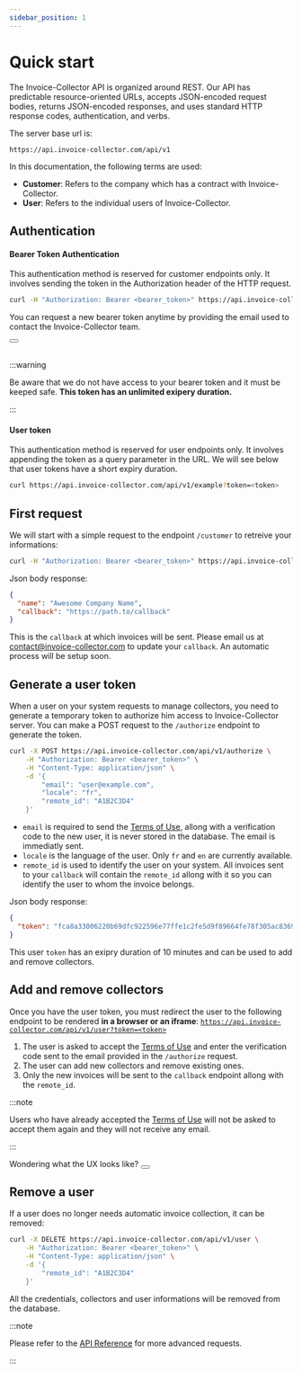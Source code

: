 ```yaml
---
sidebar_position: 1
---
```



# Quick start

The Invoice-Collector API is organized around REST. Our API has predictable resource-oriented URLs, accepts JSON-encoded request bodies, returns JSON-encoded responses, and uses standard HTTP response codes, authentication, and verbs.

The server base url is:

```
https://api.invoice-collector.com/api/v1
```

In this documentation, the following terms are used:

- **Customer**: Refers to the company which has a contract with Invoice-Collector.
- **User**: Refers to the individual users of Invoice-Collector.

## Authentication

#### Bearer Token Authentication

This authentication method is reserved for customer endpoints only. It involves sending the token in the Authorization header of the HTTP request.

```bash
curl -H "Authorization: Bearer <bearer_token>" https://api.invoice-collector.com/api/v1/example
```

You can request a new bearer token anytime by providing the email used to contact the Invoice-Collector team.

<div style={{ textAlign: 'center' }}>
  <Button label="Request a new bearer token" link="https://registry.invoice-collector.com/bearer" />
</div>
<br/>

:::warning

Be aware that we do not have access to your bearer token and it must be keeped safe. **This token has an unlimited exipery duration.**

:::

#### User token

This authentication method is reserved for user endpoints only. It involves appending the token as a query parameter in the URL.
We will see below that user tokens have a short expiry duration.

```bash
curl https://api.invoice-collector.com/api/v1/example?token=<token>
```

## First request

We will start with a simple request to the endpoint `/customer` to retreive your informations:

```bash
curl -H "Authorization: Bearer <bearer_token>" https://api.invoice-collector.com/api/v1/customer
```

Json body response:

```json
{
  "name": "Awesome Company Name",
  "callback": "https://path.to/callback"
}
```

This is the `callback` at which invoices will be sent. Please email us at contact@invoice-collector.com to update your `callback`. An automatic process will be setup soon.

## Generate a user token

When a user on your system requests to manage collectors, you need to generate a temporary token to authorize him access to Invoice-Collector server. You can make a POST request to the `/authorize` endpoint to generate the token.

```bash
curl -X POST https://api.invoice-collector.com/api/v1/authorize \
    -H "Authorization: Bearer <bearer_token>" \
    -H "Content-Type: application/json" \
    -d '{
        "email": "user@example.com",
        "locale": "fr",
        "remote_id": "A1B2C3D4"
    }'
```

- `email` is required to send the [Terms of Use](https://invoice-collector.com/terms-of-use), allong with a verification code to the new user, it is never stored in the database. The email is immediatly sent.
- `locale` is the language of the user. Only `fr` and `en` are currently available.
- `remote_id` is used to identify the user on your system. All invoices sent to your `callback` will contain the `remote_id` allong with it so you can identify the user to whom the invoice belongs.

Json body response:

```json
{
  "token": "fca8a33006220b69dfc922596e77ffe1c2fe5d9f89664fe78f305ac836927fe52a788208d2f881fb829141eac12d2c384468d5e6a89c92dbe40f64a1366d2f22"
}
```

This user `token` has an exipry duration of 10 minutes and can be used to add and remove collectors.

## Add and remove collectors

Once you have the user token, you must redirect the user to the following endpoint to be rendered **in a browser or an iframe**: [`https://api.invoice-collector.com/api/v1/user?token=<token>`](https://api.invoice-collector.com/api/v1/user?token=<token>)

1. The user is asked to accept the [Terms of Use](https://invoice-collector.com/terms-of-use) and enter the verification code sent to the email provided in the `/authorize` request.
2. The user can add new collectors and remove existing ones.
3. Only the new invoices will be sent to the `callback` endpoint allong with the `remote_id`.

:::note

Users who have already accepted the [Terms of Use](https://invoice-collector.com/terms-of-use) will not be asked to accept them again and they will not receive any email.

:::

<div style={{ textAlign: 'center' }}>
Wondering what the UX looks like?
  <Button label="Try the DEMO" link="/demo" />
</div>

## Remove a user

If a user does no longer needs automatic invoice collection, it can be removed:

```bash
curl -X DELETE https://api.invoice-collector.com/api/v1/user \
    -H "Authorization: Bearer <bearer_token>" \
    -H "Content-Type: application/json" \
    -d '{
        "remote_id": "A1B2C3D4"
    }'
```

All the credentials, collectors and user informations will be removed from the database.

:::note

Please refer to the [API Reference](../../api.mdx) for more advanced requests.

:::